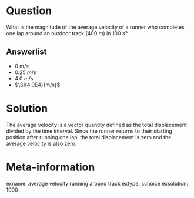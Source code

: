 Question
========
What is the magnitude of the average velocity of a runner who completes one lap around an outdoor track ($\SI{400}{m}$) in $\SI{100}{s}$?

Answerlist
----------
* $\SI{0}{m/s}$
* $\SI{0.25}{m/s}$
* $\SI{4.0}{m/s}$
* $\SI{4.0E4}{m/s}$

Solution
========
The average velocity is a vector quantity defined as the total displacement divided by the time interval. Since the runner returns to their starting position after running one lap, the total displacement is zero and the average velocity is also zero.

Meta-information
================
exname: average velocity running around track
extype: schoice
exsolution: 1000
